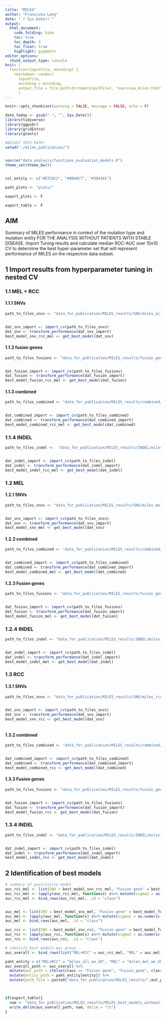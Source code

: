 ```yaml
---
title: "MILES"
author: "Franziska Lang"
date: "`r Sys.Date()`"
output: 
  html_document:
    code_folding: hide
    toc: true
    toc_depth: 3    
    toc_float: true
    highlight: pygments
editor_options: 
  chunk_output_type: console
knit: (
  function(inputFile, encoding) { 
    rmarkdown::render(
      inputFile, 
      encoding = encoding, 
      output_file = file.path(dirname(inputFile), "overview_miles.html")) }
      )
---
```


```r
knitr::opts_chunk$set(warning = FALSE, message = FALSE, echo = F)

date_today <- gsub("-", "", Sys.Date())
library(tidyverse)
library(ggpubr)
library(gridExtra)
library(gtools)

#ADJUST THIS PATH!
setwd("./miles_publication/")


source("data_analysis/functions_evaluation_models.R")
theme_set(theme_bw())


col_entity <- c("#E7CDC2", "#80A0C7", "#394165")

path_plots <- "plots/"

export_plots <- F

export_table <- F
```


## AIM

Summary of MILES performance in context of the mutation type and mutation entity FOR THE ANALYSIS WITHOUT PATIENTS WITH STABLE DISEASE. 
Import Tuning results and calculate median ROC-AUC over 10x10 CV to determine the best hyper-parameter set that will represent performance of MILES on the respective data subset. 

## 1 Import results from hyperparameter tuning in nested CV

### 1.1 MEL + RCC

#### 1.1.1 SNVs

```r


path_to_files_snvs <- "data_for_publication/MILES_results/SNV/miles_all_wo_SD/"


dat_snv_import <- import_cv(path_to_files_snvs)
dat_snv <- transform_performance(dat_snv_import)
best_model_snv_rcc_mel <- get_best_model(dat_snv)


```

#### 1.1.2 fusion genes


```r


path_to_files_fusions <- "data_for_publication/MILES_results/fusion_gene//miles_all_wo_SD/"


dat_fusion_import <- import_cv(path_to_files_fusions)
dat_fusion <- transform_performance(dat_fusion_import)
best_model_fusion_rcc_mel <- get_best_model(dat_fusion)


```


#### 1.1.3 combined


```r


path_to_files_combined <- "data_for_publication/MILES_results/combined///miles_all_wo_SD/"


dat_combined_import <- import_cv(path_to_files_combined)
dat_combined <- transform_performance(dat_combined_import)
best_model_combined_rcc_mel <- get_best_model(dat_combined)

```



### 1.1.4 INDEL

```r


path_to_files_indel <-  "data_for_publication/MILES_results/INDEL/miles_all_wo_SD/"


dat_indel_import <- import_cv(path_to_files_indel)
dat_indel <- transform_performance(dat_indel_import)
best_model_indel_rcc_mel <- get_best_model(dat_indel)


```


### 1.2 MEL

#### 1.2.1 SNVs

```r


path_to_files_snvs <- "data_for_publication/MILES_results/SNV/miles_mel_wo_SD/"


dat_snv_import <- import_cv(path_to_files_snvs)
dat_snv <- transform_performance(dat_snv_import)
best_model_snv_mel <- get_best_model(dat_snv)


```

#### 1.2.2 combined


```r


path_to_files_combined <- "data_for_publication/MILES_results/combined//miles_mel_wo_SD/"


dat_combined_import <- import_cv(path_to_files_combined)
dat_combined <- transform_performance(dat_combined_import)
best_model_combined_mel <- get_best_model(dat_combined)


```


#### 1.2.3 Fusion genes

```r


path_to_files_fusions <- "data_for_publication/MILES_results/fusion_gene/miles_mel_wo_SD/"


dat_fusion_import <- import_cv(path_to_files_fusions)
dat_fusion <- transform_performance(dat_fusion_import)
best_model_fusion_mel <- get_best_model(dat_fusion)

```



### 1.2.4 INDEL

```r


path_to_files_indel <- "data_for_publication/MILES_results/INDEL/miles_mel_wo_SD/"


dat_indel_import <- import_cv(path_to_files_indel)
dat_indel <- transform_performance(dat_indel_import)
best_model_indel_mel <- get_best_model(dat_indel)


```

### 1.3 RCC

#### 1.3.1 SNVs

```r


path_to_files_snvs <- "data_for_publication/MILES_results/SNV/miles_rcc_wo_SD/"


dat_snv_import <- import_cv(path_to_files_snvs)
dat_snv <- transform_performance(dat_snv_import)
best_model_snv_rcc <- get_best_model(dat_snv)



```

#### 1.3.2 combined


```r


path_to_files_combined <- "data_for_publication/MILES_results/combined//miles_rcc_wo_SD/"


dat_combined_import <- import_cv(path_to_files_combined)
dat_combined <- transform_performance(dat_combined_import)
best_model_combined_rcc <- get_best_model(dat_combined)

```


#### 1.3.3 Fusion genes

```r


path_to_files_fusions <- "data_for_publication/MILES_results/fusion_gene///miles_rcc_wo_SD/"


dat_fusion_import <- import_cv(path_to_files_fusions)
dat_fusion <- transform_performance(dat_fusion_import)
best_model_fusion_rcc <- get_best_model(dat_fusion)


```



### 1.3.4 INDEL

```r


path_to_files_indel <- "data_for_publication/MILES_results/INDEL/miles_rcc_wo_SD/"


dat_indel_import <- import_cv(path_to_files_indel)
dat_indel <- transform_performance(dat_indel_import)
best_model_indel_rcc <- get_best_model(dat_indel)

```


## 2 Identification of best models


```r

# summary of qualitative model 
auc_rcc_mel <- list(SNV = best_model_snv_rcc_mel, "Fusion gene" = best_model_fusion_rcc_mel, "INDEL" = best_model_indel_rcc_mel, "combined" = best_model_combined_rcc_mel)
auc_rcc_mel <- lapply(auc_rcc_mel, function(x) x%>% mutate(sigma2 = as.numeric(sigma2), c = as.numeric(c)))
auc_rcc_mel <- bind_rows(auc_rcc_mel, .id = "class")


auc_mel <- list(SNV = best_model_snv_mel, "Fusion gene" = best_model_fusion_mel, "INDEL" = best_model_indel_mel, "combined" = best_model_combined_mel)
auc_mel <- lapply(auc_mel, function(x) x%>% mutate(sigma2 = as.numeric(sigma2), c = as.numeric(c)))
auc_mel <- bind_rows(auc_mel, .id = "class")

auc_rcc <- list(SNV = best_model_snv_rcc, "Fusion gene" = best_model_fusion_rcc, "INDEL" = best_model_indel_rcc, "combined" = best_model_combined_rcc)
auc_rcc <- lapply(auc_rcc, function(x) x%>% mutate(sigma2 = as.numeric(sigma2), c = as.numeric(c)))
auc_rcc <- bind_rows(auc_rcc, .id = "class")

# identify best models per group
auc_overall <- bind_rows(list("MEL+RCC" = auc_rcc_mel, "MEL" = auc_mel, "RCC" = auc_rcc), .id = "entity")

paht_entity = c("MEL+RCC" = "miles_all_wo_SD", "MEL" = "miles_mel_wo_SD", "RCC" = "miles_rcc_wo_SD" )
auc_overall_path <- auc_overall %>%
  mutate(mut_path = ifelse(class == "Fusion gene", "fusion_gene", class)) %>%
  mutate(entity_path = paht_entity[entity]) %>%
  mutate(path_file = paste0("data_for_publication/MILES_results/",mut_path, "/", entity_path, "/miles_", gsub(" ", "", format(sigma2, scientific = FALSE)), "_", c, ".tsv"))
  


if(export_table){
  nam <- "data_for_publication/MILES_results/MILES_best_models_without_SD.tsv"
  write_delim(auc_overall_path, nam, delim = "\t")
}




```


